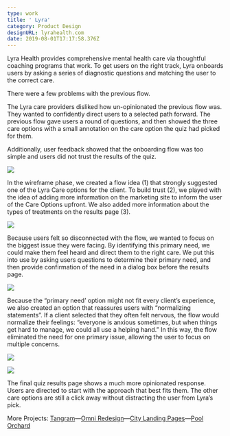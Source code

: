 ```yaml
---
type: work
title: ' Lyra'
category: Product Design
designURL: lyrahealth.com
date: 2019-08-01T17:17:58.376Z
---
```

Lyra Health provides comprehensive mental health care via thoughtful coaching programs that work. To get users on the right track, Lyra onboards users by asking a series of diagnostic questions and matching the user to the correct care. 

There were a few problems with the previous flow. 

The Lyra care providers disliked how un-opinionated the previous flow was. They wanted to confidently direct users to a selected path forward. The previous flow gave users a round of questions, and then showed the three care options with a small annotation on the care option the quiz had picked for them. 

Additionally, user feedback showed that the onboarding flow was too simple and users did not trust the results of the quiz. 

![](/assets/lyra-1.png)

In the wireframe phase, we created a flow idea (1) that strongly suggested one of the Lyra Care options for the client. To build trust (2), we played with the idea of adding more information on the marketing site to inform the user of the Care Options upfront. We also added more information about the types of treatments on the results page (3).

![](/assets/lyra-2.png)

Because users felt so disconnected with the flow, we wanted to focus on the biggest issue they were facing. By identifying this primary need, we could make them feel heard and direct them to the right care. We put this into use by asking users questions to determine their primary need, and then provide confirmation of the need in a dialog box before the results page. 

![](/assets/lyra-3.png)

Because the “primary need’ option might not fit every client’s experience, we also created an option that reassures users with “normalizing statements”. If a client selected that they often felt nervous, the flow would normalize their feelings: “everyone is anxious sometimes, but when things get hard to manage, we could all use a helping hand.” In this way, the flow eliminated the need for one primary issue, allowing the user to focus on multiple concerns. 

![](/assets/lyra-4.png)

![](/assets/lyra-5.png)

The final quiz results page shows a much more opinionated response. Users are directed to start with the approach that best fits them. The other care options are still a click away without distracting the user from Lyra’s pick.


More Projects: [Tangram](https://internetbl.eu/tangram)––[Omni Redesign](https://internetbl.eu/omni-redesign)––[City Landing Pages](https://internetbl.eu/city-landing-pages)––[Pool Orchard](https://internetbl.eu/pool-orchard)
